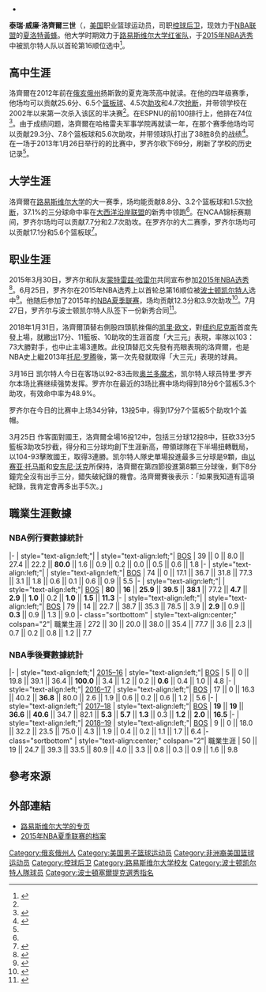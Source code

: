{{noteTA|G1=NBA
|1=zh-hans:罗齐尔; zh-hk:羅齊爾; zh-tw:洛齊爾;
|2=zh-cn:特里; zh-hk:泰瑞; zh-tw:泰瑞;
}}
{{Infobox basketball biography
| name            = 泰瑞·洛齊爾<br />Terry Rozier
| image           = Terry Rozier G6 2017 Playoffs.jpg
| image_size      = 205px
| caption         = 
| position        = [[控球后卫|控球后卫]]
| height_ft       = 6
| height_in       = 1
| weight_lb       = 190
| league          = [[NBA|NBA]]
| team            = 夏洛特黃蜂
| number          = 3
| birth_date      = {{birth date and age|1994|3|17}}
| birth_place     = {{USA}}[[俄亥俄州|俄亥俄州]][[扬斯敦_(俄亥俄州)|扬斯敦]]
| nationality     = {{USA}}
| high_school     = {{tsl|en|Shaker Heights High School|夏克海茨高中}}（[[俄亥俄州|俄亥俄州]]{{tsl|en|Shaker Heights, Ohio|夏克海茨}}）<br />{{tsl|en|Hargrave Military Academy|哈格雷夫军事学院}}（[[弗吉尼亚州|弗吉尼亚州]]{{tsl|en|Chatham, Virginia|查塔姆}}）
| college         = [[路易斯维尔大学|路易斯维尔大学]]（2013-2015）
| draft_year      = 2015
| draft_round     = 1
| draft_pick      = 16
| draft_team      = [[波士顿凯尔特人|波士顿凯尔特人]]
| career_start = 2015
| years1 = {{nbay|2015|start}}-{{nbay|2019|start}}
| team1 = [[波士顿凯尔特人|波士顿凯尔特人]]
| years2 = {{nbay|2019|start}}-至今
| team2 = [[夏洛特黃蜂|夏洛特黃蜂]]
| highlights      = 
* [[NCAA|NCAA]][[大西洋沿岸联盟|大西洋沿岸联盟]]最佳阵容第二队（2015）
* 大西洋沿岸联盟最佳新秀第一队（2014）
}}
*
'''泰瑞·威廉·洛齊爾三世'''（{{lang-en|'''Terry William Rozier III'''}}，{{bd|1994年|3月17日||}}[[美国|美国]]职业篮球运动员，司职[[控球后卫|控球后卫]]，现效力于[[NBA|NBA联盟]]的[[夏洛特黃蜂|夏洛特黃蜂]]。他大学时期效力于[[路易斯维尔大学红雀队|路易斯维尔大学红雀队]]，于[[2015年NBA选秀|2015年NBA选秀]]中被凯尔特人队以首轮第16顺位选中<ref name="bio">{{cite web|title=Terry Rozier Bio |url=http://www.gocards.com/sports/m-baskbl/mtt/terry_rozier_862096.html |website=''GoCards.com'' |accessdate=2015-08-05 |deadurl=yes |archiveurl=https://web.archive.org/web/20150709195721/http://www.gocards.com/sports/m-baskbl/mtt/terry_rozier_862096.html |archivedate=2015-07-09 }}</ref>。

==高中生涯==
洛齊爾在2012年前在[[俄亥俄州|俄亥俄州]]扬斯敦的夏克海茨高中就读。在他的四年级赛季，他场均可以贡献25.6分、6.5个[[篮板球|篮板球]]、4.5次[[助攻|助攻]]和4.7次[[抢断|抢断]]，并带领学校在2002年以来第一次杀入该区的半决赛<ref name="bio"/>。在ESPNU的前100排行上，他排在74位<ref>{{cite web | url = http://shakerite.com/raiderzone/2015/04/05/former-shaker-guard-declares-for-the-nba-draft/ | title = Former Shaker Guard Declares for the NBA Draft | work = The Shakerite | date = 2014-06-04 | deadurl = yes | archiveurl = https://web.archive.org/web/20150413042230/http://shakerite.com/raiderzone/2015/04/05/former-shaker-guard-declares-for-the-nba-draft/ | archivedate = 2015-04-13 }}</ref>。由于成绩问题，洛齊爾在哈格雷夫军事学院再就读一年，在那个赛季他场均可以贡献29.3分、7.8个篮板球和5.6次助攻，并带领球队打出了38胜8负的战绩<ref>{{cite web | url = http://shakerite.com/raiderzone/2012/09/19/roziers-cardinal-career-on-hold-for-now/ | title = Rozier's Cardinal Career on Hold for Now | work = The Shakerite | date = 2012-12-19 | accessdate = 2015-08-05 | archive-date = 2015-04-13 | archive-url = https://web.archive.org/web/20150413050827/http://shakerite.com/raiderzone/2012/09/19/roziers-cardinal-career-on-hold-for-now/ | dead-url = no }}</ref>。在一场于2013年1月26日举行的的比赛中，罗齐尔砍下69分，刷新了学校的历史记录<ref name="bio"/>。

==大学生涯==
洛齊爾在[[路易斯维尔大学|路易斯维尔大学]]的大一赛季，场均能贡献8.8分、3.2个篮板球和1.5次[[抢断|抢断]]，37.1%的三分球命中率在[[大西洋沿岸联盟|大西洋沿岸联盟]]的新秀中领跑<ref name="bio"/>。在NCAA锦标赛期间，罗齐尔场均可以贡献7.7分和2.7次助攻。在罗齐尔的大二赛季，罗齐尔场均可以贡献17.1分和5.6个篮板球<ref>{{cite web|url=http://voice.hupu.com/nba/1931939.html|title=斯蒂文斯：要罗齐尔展现爆炸力|date=2015-07-12|publisher=虎扑体育|author=MassLive.com|accessdate=2015-08-05|archive-date=2018-02-04|archive-url=https://web.archive.org/web/20180204182410/https://voice.hupu.com/nba/1931939.html|dead-url=no}}</ref>。

==职业生涯==
2015年3月30日，罗齐尔和队友[[蒙特雷兹·哈雷尔|蒙特雷兹·哈雷尔]]共同宣布参加[[2015年NBA选秀|2015年NBA选秀]]<ref>{{cite news|title=Harrell, Rozier leaving for NBA Draft|url=http://espn.go.com/nba/draft2015/story/_/id/12589253/harrell-rozier-leaving-louisville-nba-draft|accessdate=2015-08-05|work=ESPN|date=2015-03-31|archive-date=2016-04-12|archive-url=https://web.archive.org/web/20160412080351/http://espn.go.com/nba/draft2015/story/_/id/12589253/harrell-rozier-leaving-louisville-nba-draft|dead-url=no}}</ref>。6月25日，罗齐尔在2015年NBA选秀上以首轮总第16顺位被[[波士顿凯尔特人|波士顿凯尔特人]]选中<ref>{{cite web|url=http://www.nba.com/celtics/news/pressrelease/celtics-select-rozier-hunter-mickey-and-thornton-2015-draft|title=Celtics Select Rozier, Hunter, Mickey and Thornton in 2015 Draft|date=2015-06-26|work=NBA.com|accessdate=2015-08-05|archive-date=2021-01-25|archive-url=https://web.archive.org/web/20210125093105/https://www.nba.com/celtics/news/pressrelease/celtics-select-rozier-hunter-mickey-and-thornton-2015-draft|dead-url=no}}</ref>。他随后参加了2015年的[[NBA夏季联赛|NBA夏季联赛]]，场均贡献12.3分和3.9次助攻<ref>{{cite web|title=罗齐尔：我对自己非常有信心|url=http://voice.hupu.com/nba/1934448.html|author=CSN|publisher=虎扑体育|accessdate=2015-08-05|work=|date=2015-07-20|archive-date=2019-01-22|archive-url=https://web.archive.org/web/20190122094940/https://voice.hupu.com/nba/1934448.html|dead-url=no}}</ref>。7月27日，罗齐尔与波士顿凯尔特人队签下一份新秀合同<ref>{{cite web|url=http://www.nba.com/celtics/news/pressrelease/celtics-sign-2015-first-round-draft-picks-terry-rozier-and-r.j.-hunter|title=Celtics Sign 2015 First Round Draft Picks Terry Rozier and R.J. Hunter|work=NBA.com|date=2015-07-27|accessdate=2015-08-05|archive-date=2019-04-20|archive-url=https://web.archive.org/web/20190420140503/https://www.nba.com/celtics/news/pressrelease/celtics-sign-2015-first-round-draft-picks-terry-rozier-and-r.j.-hunter|dead-url=no}}</ref>。

2018年1月31日，洛齊爾頂替右側股四頭肌挫傷的[[凯里·欧文|凯里·欧文]]，對[[纽约尼克斯|纽约尼克斯]]首度先發上場，就繳出17分、11籃板、10助攻的生涯首度「大三元」表現，率隊以103：73大勝對手，也中止主場3連敗。此役頂替厄文先發有亮眼表現的洛齊爾，也是NBA史上繼2013年[[托尼·罗腾|托尼·罗腾]]後，第一次先發就取得「大三元」表現的球員。

3月16日 凯尔特人今日在客场以92-83击败[[奥兰多魔术|奥兰多魔术]]，凯尔特人球员特里·罗齐尔本场比赛继续强势发挥。罗齐尔在最近的3场比赛中场均得到18分6个篮板5.3个助攻，有效命中率为48.9%。

罗齐尔在今日的比赛中上场34分钟，13投5中，得到17分7个篮板5个助攻1个盖帽。

3月25日 作客面對國王，洛齊爾全場16投12中，包括三分球12投8中，狂砍33分5籃板3助攻5抄截，得分和三分球均創下生涯新高，帶領球隊在下半場扭轉戰局，以104-93擊敗國王，取得3連勝。凯尔特人隊史單場投進最多三分球是9顆，由[[以赛亚·托马斯|以赛亚·托马斯]]和[[安东尼·沃克|安东尼·沃克]]所保持，洛齊爾在第四節投進第8顆三分球後，剩下8分鐘完全沒有出手三分，錯失破紀錄的機會。洛齊爾賽後表示：「如果我知道有這項紀錄，我肯定會再多出手5次。」

==職業生涯數據==
{{NBA player statistics legend}}

===NBA例行賽數據統計===
{{NBA player statistics start}}
|-
| style="text-align:left;"| {{nbay|2015}}
| style="text-align:left;"| [[波士頓塞爾提克|BOS]]
| 39 || 0 || 8.0 || 27.4 || 22.2 || '''80.0''' || 1.6 || 0.9 || 0.2 || 0.0 || 0.5 || 0.6 || 1.8
|-
| style="text-align:left;"| {{nbay|2016}}
| style="text-align:left;"| [[波士頓塞爾提克|BOS]]
| 74 || 0 || 17.1 || 36.7 || 31.8 || 77.3 || 3.1 || 1.8 || 0.6 || 0.1 || 0.6 || 0.9 || 5.5
|-
| style="text-align:left;"| {{nbay|2017}}
| style="text-align:left;"| [[波士頓塞爾提克|BOS]]
| '''80''' || '''16''' || '''25.9''' || '''39.5''' || '''38.1''' || 77.2 || '''4.7''' || '''2.9''' || '''1.0''' || 0.2 || '''1.0''' || '''1.5''' || '''11.3'''
|-
| style="text-align:left;"| {{nbay|2018}}
| style="text-align:left;"| [[2018-19_波士頓塞爾提克賽季|BOS]]
| 79 || 14 || 22.7 || 38.7 || 35.3 || 78.5 || 3.9 || '''2.9''' || 0.9 || '''0.3''' || 0.9 || 1.3 || 9.0
|- class="sortbottom"
| style="text-align:center;" colspan="2"| 職業生涯
| 272 || 30 || 20.0 || 38.0 || 35.4 || 77.7 || 3.6 || 2.3 || 0.7 || 0.2 || 0.8 || 1.2 || 7.7
{{S-end}}

===NBA季後賽數據統計===
{{NBA player statistics start}}
|-
| style="text-align:left;"| [[2016年NBA季後賽|2015–16]]
| style="text-align:left;"| [[波士頓塞爾提克|BOS]]
| 5 || 0 || 19.8 || 39.1 || 36.4 || '''100.0''' || 3.4 || 1.2 || 0.2 || '''0.6''' || 0.4 || 1.0 || 4.8
|-
| style="text-align:left;"| [[2017年NBA季後賽|2016–17]]
| style="text-align:left;"| [[波士頓塞爾提克|BOS]]
| 17 || 0 || 16.3 || 40.2 || '''36.8''' || 80.0 || 2.6 || 1.9 || 0.6 || 0.2 || 0.6 || 1.2 || 5.6
|-
| style="text-align:left;"| [[2018年NBA季後賽|2017–18]]
| style="text-align:left;"| [[波士頓塞爾提克|BOS]]
| '''19''' || '''19''' || '''36.6''' || '''40.6''' || 34.7 || 82.1 || '''5.3''' || '''5.7''' || '''1.3''' || 0.3 || '''1.2''' || '''2.0''' || '''16.5'''
|-
| style="text-align:left;"| [[2019年NBA季後賽|2018–19]]
| style="text-align:left;"| [[2018-19_波士頓塞爾提克賽季|BOS]]
| 9 || 0 || 18.0 || 32.2 || 23.5 || 75.0 || 4.3 || 1.9 || 0.4 || 0.2 || 1.1 || 1.7 || 6.4
|- class="sortbottom"
| style="text-align:center;" colspan="2"| 職業生涯
| 50 || 19 || 24.7 || 39.3 || 33.5 || 80.9 || 4.0 || 3.3 || 0.8 || 0.3 || 0.9 || 1.6 || 9.8
{{S-end}}

==參考來源==
{{Reflist}}

== 外部連結 ==
* [https://web.archive.org/web/20150327061324/http://www.gocards.com/sports/m-baskbl/mtt/terry_rozier_862096.html 路易斯维尔大学的专页]
* [https://web.archive.org/web/20150727042455/http://www.nba.com/summerleague/2015/players/sl_terry_rozier/ 2015年NBA夏季联赛的档案]

{{夏洛特黄蜂现时球员名单}}
{{2015 NBA Draft}}

{{Authority control}}
{{DEFAULTSORT:Rozier, Terry}}
[[Category:俄亥俄州人|Category:俄亥俄州人]]
[[Category:美国男子篮球运动员|Category:美国男子篮球运动员]]
[[Category:非洲裔美国篮球运动员|Category:非洲裔美国篮球运动员]]
[[Category:控球后卫|Category:控球后卫]]
[[Category:路易斯维尔大学校友|Category:路易斯维尔大学校友]]
[[Category:波士顿凯尔特人隊球员|Category:波士顿凯尔特人隊球员]]
[[Category:波士頓塞爾提克選秀指名|Category:波士頓塞爾提克選秀指名]]